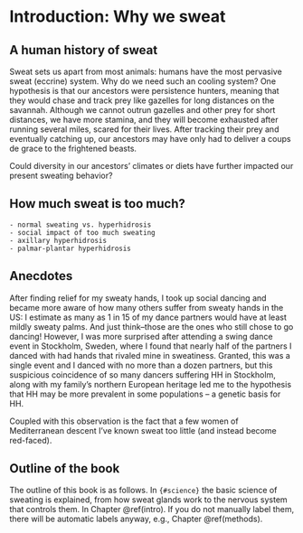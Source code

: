 # Introduction: Why we sweat {#intro}

## A human history of sweat
Sweat sets us apart from most animals: humans have the most pervasive sweat (eccrine) system.
Why do we need such an cooling system? 
One hypothesis is that our ancestors were persistence hunters, meaning that they would chase and track prey like gazelles for long distances on the savannah. 
Although we cannot outrun gazelles and other prey for short distances, we have more stamina, and they will become exhausted after running several miles, scared for their lives.
After tracking their prey and eventually catching up, our ancestors may have only had to deliver a coups de grace to the frightened beasts.

Could diversity in our ancestors' climates or diets have further impacted our present sweating behavior?


## How much sweat is too much?

	- normal sweating vs. hyperhidrosis
	- social impact of too much sweating
	- axillary hyperhidrosis
	- palmar-plantar hyperhidrosis

## Anecdotes

After finding relief for my sweaty hands, I took up social dancing and became more aware of how many others suffer from sweaty hands in the US: I estimate as many as 1 in 15 of my dance partners would have at least mildly sweaty palms. 
And just think--those are the ones who still chose to go dancing!
However, I was more surprised after attending a swing dance event in Stockholm, Sweden, where I found that nearly half of the partners I danced with had hands that rivaled mine in sweatiness.
Granted, this was a single event and I danced with no more than a dozen partners, but this suspicious coincidence of so many dancers suffering HH in Stockholm, along with my family's northern European heritage led me to the hypothesis that HH may be more prevalent in some populations -- a genetic basis for HH.

Coupled with this observation is the fact that a few women of Mediterranean descent I've known sweat too little (and instead become red-faced).

## Outline of the book

The outline of this book is as follows. 
In `{#science}` the basic science of sweating is explained, from how sweat glands work to the nervous system that controls them.
In Chapter \@ref(intro). If you do not manually label them, there will be automatic labels anyway, e.g., Chapter \@ref(methods).

